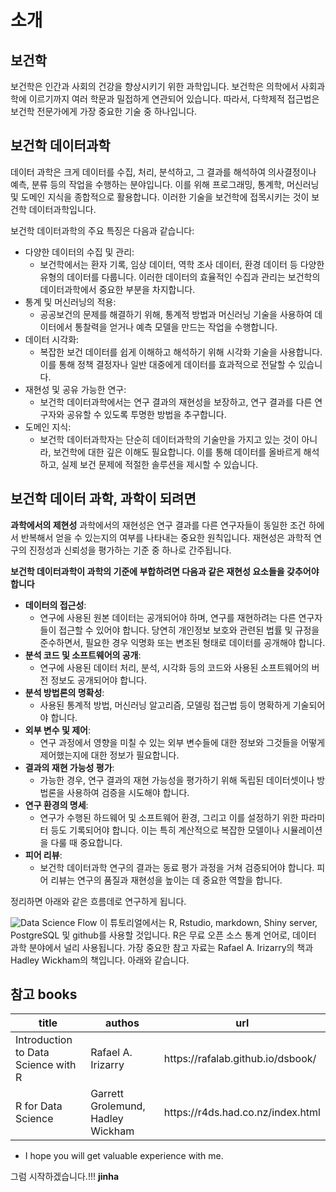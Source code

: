 # 소개 {.unnumbered}

## 보건학

보건학은 인간과 사회의 건강을 향상시키기 위한 과학입니다. 보건학은 의학에서 사회과학에 이르기까지 여러 학문과 밀접하게 연관되어 있습니다. 따라서, 다학제적 접근법은 보건학 전문가에게 가장 중요한 기술 중 하나입니다.

## 보건학 데이터과학

데이터 과학은 크게 데이터를 수집, 처리, 분석하고, 그 결과를 해석하여 의사결정이나 예측, 분류 등의 작업을 수행하는 분야입니다. 이를 위해 프로그래밍, 통계학, 머신러닝 및 도메인 지식을 종합적으로 활용합니다. 이러한 기술을 보건학에 접목시키는 것이 보건학 데이터과학입니다.

보건학 데이터과학의 주요 특징은 다음과 같습니다:

-   다양한 데이터의 수집 및 관리:
    -   보건학에서는 환자 기록, 임상 데이터, 역학 조사 데이터, 환경 데이터 등 다양한 유형의 데이터를 다룹니다. 이러한 데이터의 효율적인 수집과 관리는 보건학의 데이터과학에서 중요한 부분을 차지합니다.
-   통계 및 머신러닝의 적용:
    -   공공보건의 문제를 해결하기 위해, 통계적 방법과 머신러닝 기술을 사용하여 데이터에서 통찰력을 얻거나 예측 모델을 만드는 작업을 수행합니다.
-   데이터 시각화:
    -   복잡한 보건 데이터를 쉽게 이해하고 해석하기 위해 시각화 기술을 사용합니다. 이를 통해 정책 결정자나 일반 대중에게 데이터를 효과적으로 전달할 수 있습니다.
-   재현성 및 공유 가능한 연구:
    -   보건학 데이터과학에서는 연구 결과의 재현성을 보장하고, 연구 결과를 다른 연구자와 공유할 수 있도록 투명한 방법을 추구합니다.
-   도메인 지식:
    -   보건학 데이터과학자는 단순히 데이터과학의 기술만을 가지고 있는 것이 아니라, 보건학에 대한 깊은 이해도 필요합니다. 이를 통해 데이터를 올바르게 해석하고, 실제 보건 문제에 적절한 솔루션을 제시할 수 있습니다.

## 보건학 데이터 과학, 과학이 되려면

**과학에서의 제현성** 과학에서의 재현성은 연구 결과를 다른 연구자들이 동일한 조건 하에서 반복해서 얻을 수 있는지의 여부를 나타내는 중요한 원칙입니다. 재현성은 과학적 연구의 진정성과 신뢰성을 평가하는 기준 중 하나로 간주됩니다.

**보건학 데이터과학이 과학의 기준에 부합하려면 다음과 같은 재현성 요소들을 갖추어야 합니다**

-   **데이터의 접근성**:
    -   연구에 사용된 원본 데이터는 공개되어야 하며, 연구를 재현하려는 다른 연구자들이 접근할 수 있어야 합니다. 당연히 개인정보 보호와 관련된 법률 및 규정을 준수하면서, 필요한 경우 익명화 또는 변조된 형태로 데이터를 공개해야 합니다.
-   **분석 코드 및 소프트웨어의 공개**:
    -   연구에 사용된 데이터 처리, 분석, 시각화 등의 코드와 사용된 소프트웨어의 버전 정보도 공개되어야 합니다.
-   **분석 방법론의 명확성**:
    -   사용된 통계적 방법, 머신러닝 알고리즘, 모델링 접근법 등이 명확하게 기술되어야 합니다.
-   **외부 변수 및 제어**:
    -   연구 과정에서 영향을 미칠 수 있는 외부 변수들에 대한 정보와 그것들을 어떻게 제어했는지에 대한 정보가 필요합니다.
-   **결과의 재현 가능성 평가**:
    -   가능한 경우, 연구 결과의 재현 가능성을 평가하기 위해 독립된 데이터셋이나 방법론을 사용하여 검증을 시도해야 합니다.
-   **연구 환경의 명세**:
    -   연구가 수행된 하드웨어 및 소프트웨어 환경, 그리고 이를 설정하기 위한 파라미터 등도 기록되어야 합니다. 이는 특히 계산적으로 복잡한 모델이나 시뮬레이션을 다룰 때 중요합니다.
-   **피어 리뷰**:
    -   보건학 데이터과학 연구의 결과는 동료 평가 과정을 거쳐 검증되어야 합니다. 피어 리뷰는 연구의 품질과 재현성을 높이는 데 중요한 역할을 합니다.

정리하면 아래와 같은 흐름데로 연구하게 됩니다.

![Data Science Flow](img/flow1.png) 이 튜토리얼에서는 R, Rstudio, markdown, Shiny server, PostgreSQL 및 github를 사용할 것입니다. R은 무료 오픈 소스 통계 언어로, 데이터 과학 분야에서 널리 사용됩니다. 가장 중요한 참고 자료는 Rafael A. Irizarry의 책과 Hadley Wickham의 책입니다. 아래와 같습니다.

<p>

## 참고 books

| title                               | authos                            | url                               |
|------------------------|------------------------|------------------------|
| Introduction to Data Science with R | Rafael A. Irizarry                | https://rafalab.github.io/dsbook/ |
| R for Data Science                  | Garrett Grolemund, Hadley Wickham | https://r4ds.had.co.nz/index.html |

-   I hope you will get valuable experience with me.

그럼 시작하겠습니다.!!! **jinha**


